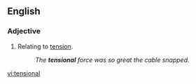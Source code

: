 ==English==

===Adjective===
{{en-adj|-}}

# Relating to [[tension]].
#:''The '''tensional''' force was so great the cable snapped.''

[[vi:tensional]]